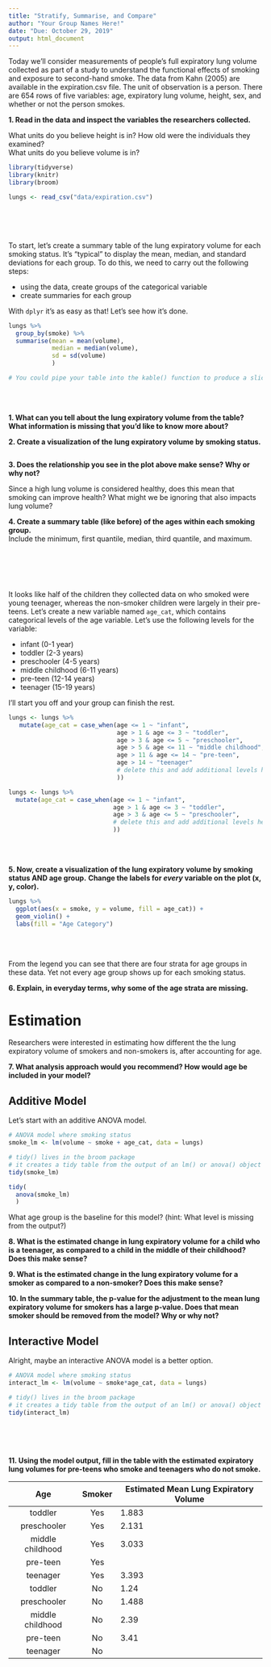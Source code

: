 ```yaml
---
title: "Stratify, Summarise, and Compare"
author: "Your Group Names Here!"
date: "Due: October 29, 2019"
output: html_document
---
```


Today we'll consider measurements of people's full expiratory lung volume 
collected as part of a study to understand the functional effects of smoking
and exposure to second-hand smoke. The data from Kahn (2005) are available in 
the expiration.csv file. The unit of observation is a person. There are 654 rows
of five variables: age, expiratory lung volume, height, sex, and whether or not
the person smokes.  

__1. Read in the data and inspect the variables the researchers collected.__   

What units do you believe height is in? 
How old were the individuals they examined?  
What units do you believe volume is in?

```r
library(tidyverse)
library(knitr)
library(broom)

lungs <- read_csv("data/expiration.csv")
```

</br>
</br>
</br>

To start, let's create a summary table of the lung expiratory volume for each 
smoking status. It's "typical" to display the mean, median, and standard 
deviations for each group. To do this, we need to carry out the following steps:  

* using the data, create groups of the categorical variable  
* create summaries for each group 

With `dplyr` it's as easy as that! Let's see how it's done.  

```r
lungs %>% 
  group_by(smoke) %>% 
  summarise(mean = mean(volume), 
            median = median(volume), 
            sd = sd(volume)
            ) 

# You could pipe your table into the kable() function to produce a slick HTML table!
```

</br>
</br>

__1. What can you tell about the lung expiratory volume from the table?__ 
__What information is missing that you'd like to know more about?__ 




__2. Create a visualization of the lung expiratory volume by smoking status.__  

```r


```

__3. Does the relationship you see in the plot above make sense? Why or why not?__




Since a high lung volume is considered healthy, does this mean that smoking 
can improve health? What might we be ignoring that also impacts lung volume?


__4. Create a summary table (like before) of the ages within each smoking group.__   
Include the minimum, first quantile, median, third quantile, and maximum.  

```r


```


</br>
</br>
</br>

It looks like half of the children they collected data on who smoked were young
teenager, whereas the non-smoker children were largely in their pre-teens. 
Let's create a new variable named `age_cat`, which contains categorical levels 
of the age variable. Let's use the following levels for the variable:  

* infant (0-1 year)
* toddler (2-3 years) 
* preschooler (4-5 years) 
* middle childhood (6-11 years) 
* pre-teen (12-14 years) 
* teenager (15-19 years) 

I'll start you off and your group can finish the rest.  

```r
lungs <- lungs %>% 
   mutate(age_cat = case_when(age <= 1 ~ "infant", 
                              age > 1 & age <= 3 ~ "toddler", 
                              age > 3 & age <= 5 ~ "preschooler", 
                              age > 5 & age <= 11 ~ "middle childhood", 
                              age > 11 & age <= 14 ~ "pre-teen", 
                              age > 14 ~ "teenager"
                              # delete this and add additional levels here! 
                              ))
```

```r
lungs <- lungs %>% 
  mutate(age_cat = case_when(age <= 1 ~ "infant", 
                             age > 1 & age <= 3 ~ "toddler", 
                             age > 3 & age <= 5 ~ "preschooler", 
                             # delete this and add additional levels here! 
                             ))
```

</br>
</br>


__5. Now, create a visualization of the lung expiratory volume by smoking status AND age group.__
__Change the labels for *every* variable on the plot (x, y, color).__ 

```r
lungs %>% 
  ggplot(aes(x = smoke, y = volume, fill = age_cat)) + 
  geom_violin() + 
  labs(fill = "Age Category")

```

</br>
</br>

From the legend you can see that there are four strata for age groups in these 
data. Yet not every age group shows up for each smoking status. 

__6. Explain, in everyday terms, why some of the age strata are missing.__ 



# Estimation 

Researchers were interested in estimating how different the the lung 
expiratory volume of smokers and non-smokers is, after accounting for age. 

__7. What analysis approach would you recommend? How would age be included in your model?__



## Additive Model 

Let's start with an additive ANOVA model. 

```r
# ANOVA model where smoking status 
smoke_lm <- lm(volume ~ smoke + age_cat, data = lungs)

# tidy() lives in the broom package
# it creates a tidy table from the output of an lm() or anova() object
tidy(smoke_lm)

tidy( 
  anova(smoke_lm)
  )
```


What age group is the baseline for this model?
(hint: What level is missing from the output?)




__8. What is the estimated change in lung expiratory volume for a child who is a
teenager, as compared to a child in the middle of their childhood? Does this 
make sense?__  



__9. What is the estimated change in the lung expiratory volume for a smoker as 
compared to a non-smoker? Does this make sense?__   




__10. In the summary table, the p-value for the adjustment to the mean lung expiratory
volume for smokers has a large p-value. Does that mean smoker should be removed 
from the model? Why or why not?__   




## Interactive Model  

Alright, maybe an interactive ANOVA model is a better option. 

```r
# ANOVA model where smoking status 
interact_lm <- lm(volume ~ smoke*age_cat, data = lungs)

# tidy() lives in the broom package
# it creates a tidy table from the output of an lm() or anova() object
tidy(interact_lm)

```

</br>
</br>
</br>


__11. Using the model output, fill in the table with the estimated expiratory 
lung volumes for pre-teens who smoke and teenagers who do not smoke.__  


| Age | Smoker | Estimated Mean Lung Expiratory Volume |
|:----------------:|:---:|-----------------------------|
| toddler          | Yes | 1.883 |  
| preschooler      | Yes | 2.131 |    
| middle childhood | Yes | 3.033 |  
| pre-teen         | Yes |       |  
| teenager         | Yes | 3.393 |  
| toddler          | No  | 1.24  |  
| preschooler      | No  | 1.488 |    
| middle childhood | No  | 2.39  |  
| pre-teen         | No  | 3.41  |  
| teenager         | No  |       |  

